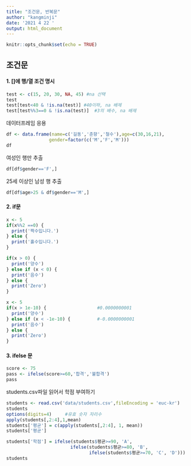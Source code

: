 ---
title: "조건문, 반복문"
author: "kangminji"
date: '2021 4 22 '
output: html_document
---

```{r setup, include=FALSE}
knitr::opts_chunk$set(echo = TRUE)
```

## 조건문

#### 1. []에 행/열 조건 명시
```{r}
test <- c(15, 20, 30, NA, 45) #na 선택
test
test[test<40 & !is.na(test)] #40이하, na 배제
test[test%%3==0 & !is.na(test)]  #3의 배수, na 배제
``` 
데이터프레임 응용
```{r}
df <- data.frame(name=c('길동','춘향','철수'),age=c(30,16,21),
                gender=factor(c('M','F','M')))
df
```
여성인 행만 추출
```{r}
df[df$gender=='F',]
```
25세 이상인 남성 행 추출
```{r}
df[df$age>25 & df$gender=='M',]
```
#### 2. if문
```{r}
x <- 5
if(x%%2 ==0) {
  print('짝수입니다.')
} else {
  print('홀수입니다.')
}
```

```{r}
if(x > 0) {
  print('양수')
} else if (x < 0) {
  print('음수')
} else {
  print('Zero')
}
```

```{r}
x <- 5
if(x > 1e-10) {                   #0.0000000001
  print('양수')
} else if (x < -1e-10) {          #-0.0000000001
  print('음수')
} else {
  print('Zero')
}
```

#### 3. ifelse 문

```{r}
score <- 75
pass <- ifelse(score>=60,'합격','불합격')
pass
```
students.csv파일 읽어서 학점 부여하기
```{r}
students <- read.csv('data/students.csv',fileEncoding = 'euc-kr')
students
options(digits=4)     #유효 숫자 자리수
apply(students[,2:4],1,mean)
students['평균'] = c(apply(students[,2:4], 1, mean))
students['평균']

students['학점'] = ifelse(students$평균>=90, 'A',
                        ifelse(students$평균>=80, 'B',
                               ifelse(students$평균>=70, 'C', 'D')))
students
```

